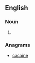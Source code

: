 ==English==

===Noun===
{{head|en|noun}}

# {{alternative spelling of|acacin|lang=en}}

===Anagrams===
* [[cacaine#English|cacaine]]